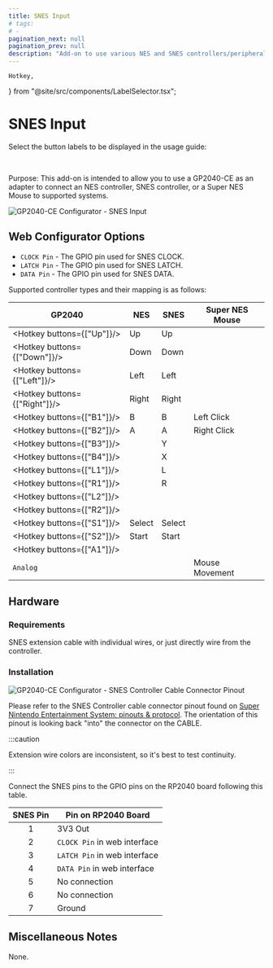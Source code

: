 ```yaml
---
title: SNES Input
# tags:
# -
pagination_next: null
pagination_prev: null
description: "Add-on to use various NES and SNES controllers/peripherals in conjunction with GP2040-CE to send inputs to supported systems"
---
```


	Hotkey,
} from "@site/src/components/LabelSelector.tsx";

# SNES Input

Select the button labels to be displayed in the usage guide:

<InputLabelSelector />
<br />

Purpose: This add-on is intended to allow you to use a GP2040-CE as an adapter to connect an NES controller, SNES controller, or a Super NES Mouse to supported systems.

![GP2040-CE Configurator - SNES Input](../assets/images/gpc-add-ons-snespad-input.png)

## Web Configurator Options

- `CLOCK Pin` - The GPIO pin used for SNES CLOCK.
- `LATCH Pin` - The GPIO pin used for SNES LATCH.
- `DATA Pin` - The GPIO pin used for SNES DATA.

Supported controller types and their mapping is as follows:

| GP2040                        | NES    | SNES   | Super NES Mouse |
| ----------------------------- | ------ | ------ | --------------- |
| <Hotkey buttons={["Up"]}/>    | Up     | Up     |                 |
| <Hotkey buttons={["Down"]}/>  | Down   | Down   |                 |
| <Hotkey buttons={["Left"]}/>  | Left   | Left   |                 |
| <Hotkey buttons={["Right"]}/> | Right  | Right  |                 |
| <Hotkey buttons={["B1"]}/>    | B      | B      | Left Click      |
| <Hotkey buttons={["B2"]}/>    | A      | A      | Right Click     |
| <Hotkey buttons={["B3"]}/>    |        | Y      |                 |
| <Hotkey buttons={["B4"]}/>    |        | X      |                 |
| <Hotkey buttons={["L1"]}/>    |        | L      |                 |
| <Hotkey buttons={["R1"]}/>    |        | R      |                 |
| <Hotkey buttons={["L2"]}/>    |        |        |                 |
| <Hotkey buttons={["R2"]}/>    |        |        |                 |
| <Hotkey buttons={["S1"]}/>    | Select | Select |                 |
| <Hotkey buttons={["S2"]}/>    | Start  | Start  |                 |
| <Hotkey buttons={["A1"]}/>    |        |        |                 |
| `Analog`                      |        |        | Mouse Movement  |

## Hardware

### Requirements

SNES extension cable with individual wires, or just directly wire from the controller.

### Installation

![GP2040-CE Configurator - SNES Controller Cable Connector Pinout](../assets/images/gpc-add-ons-snespad-input-pinout.svg)

Please refer to the SNES Controller cable connector pinout found on [Super Nintendo Entertainment System: pinouts & protocol](https://www.repairfaq.org/REPAIR/F_SNES.html). The orientation of this pinout is looking back "into" the connector on the CABLE.

:::caution

Extension wire colors are inconsistent, so it's best to test continuity.

:::

Connect the SNES pins to the GPIO pins on the RP2040 board following this table.

| SNES Pin | Pin on RP2040 Board          |
| :------: | ---------------------------- |
|    1     | 3V3 Out                      |
|    2     | `CLOCK Pin` in web interface |
|    3     | `LATCH Pin` in web interface |
|    4     | `DATA Pin` in web interface  |
|    5     | No connection                |
|    6     | No connection                |
|    7     | Ground                       |

## Miscellaneous Notes

None.
